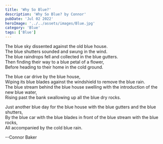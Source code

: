 ```yaml
---
title: 'Why So Blue?'
description: 'Why So Blue? by Connor'
pubDate: 'Jul 02 2022'
heroImage: '../../assets/images/Blue.jpg'
category: 'Blue'
tags: ['Blue']
---
```


The blue sky dissented against the old blue house.  
The blue shutters sounded and swung in the wind.  
The blue raindrops fell and collected in the blue gutters.  
Then finding their way to a blue petal of a flower,  
Before heading to their home in the cold ground.

The blue car drive by the blue house,  
Wiping its blue blades against the windshield to remove the blue rain.  
The blue stream behind the blue house swelling with the introduction of the new blue water,  
Rising past the bank swallowing up all the blue dry rocks.

Just another blue day for the blue house with the blue gutters and the blue shutters,  
By the blue car with the blue blades in front of the blue stream with the blue rocks,  
All accompanied by the cold blue rain.

--Connor Baker
